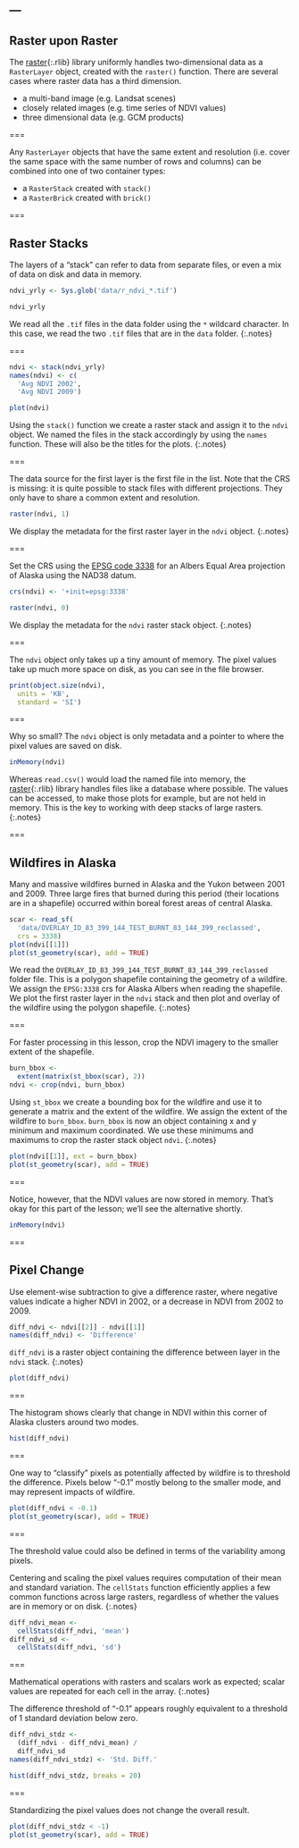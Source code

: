 ---
---

## Raster upon Raster

The [raster](){:.rlib} library uniformly handles two-dimensional data as a
`RasterLayer` object, created with the `raster()` function. There are several
cases where raster data has a third dimension.

- a multi-band image (e.g. Landsat scenes)
- closely related images (e.g. time series of NDVI values)
- three dimensional data (e.g. GCM products)

===

Any `RasterLayer` objects that have the same extent and resolution (i.e. cover
the same space with the same number of rows and columns) can be combined into
one of two container types:

- a `RasterStack` created with `stack()`
- a `RasterBrick` created with `brick()`

===

## Raster Stacks

The layers of a "stack" can refer to data from separate files, or even a mix of
data on disk and data in memory.

```r
ndvi_yrly <- Sys.glob('data/r_ndvi_*.tif')
```
```r
ndvi_yrly
```
We read all the `.tif` files in the data folder using the `*` wildcard character.
In this case, we read the two `.tif` files that are in the `data` folder.
{:.notes}

===

```r
ndvi <- stack(ndvi_yrly)
names(ndvi) <- c(
  'Avg NDVI 2002',
  'Avg NDVI 2009')
```
```r
plot(ndvi)
```
Using the `stack()` function we create a raster stack and assign it to the `ndvi` object.
We named the files in the stack accordingly by using the `names` function. These will also be the titles for the plots.
{:.notes}

===

The data source for the first layer is the first file in the list. Note that the
CRS is missing: it is quite possible to stack files with different
projections. They only have to share a common extent and resolution.

```r
raster(ndvi, 1)
```
We display the metadata for the first raster layer in the `ndvi` object.
{:.notes}

===

Set the CRS using the [EPSG code
3338](http://spatialreference.org/ref/epsg/nad83-alaska-albers/) for an Albers
Equal Area projection of Alaska using the NAD38 datum.

```r
crs(ndvi) <- '+init=epsg:3338'
```
```r
raster(ndvi, 0)
```
We display the metadata for the `ndvi` raster stack object.
{:.notes}

===

The `ndvi` object only takes up a tiny amount of memory. The pixel values
take up much more space on disk, as you can see in the file browser.

```r
print(object.size(ndvi),
  units = 'KB',
  standard = 'SI')
```

===

Why so small? The `ndvi` object is only metadata and a pointer to where the
pixel values are saved on disk.

```r
inMemory(ndvi)
```

Whereas `read.csv()` would load the named file into memory, the
[raster](){:.rlib} library handles files like a database where possible. The
values can be accessed, to make those plots for example, but are not held in
memory. This is the key to working with deep stacks of large rasters.
{:.notes}

===

## Wildfires in Alaska

Many and massive wildfires burned in Alaska and the Yukon between 2001 and 2009.
Three large fires that burned during this period (their locations are in a
shapefile) occurred within boreal forest areas of central Alaska.

```r
scar <- read_sf(
  'data/OVERLAY_ID_83_399_144_TEST_BURNT_83_144_399_reclassed',
  crs = 3338)
plot(ndvi[[1]])
plot(st_geometry(scar), add = TRUE)
```
We read the `OVERLAY_ID_83_399_144_TEST_BURNT_83_144_399_reclassed` folder file. This
is a polygon shapefile containing the geometry of a wildfire.
We assign the `EPSG:3338` crs for Alaska Albers when reading the shapefile.
We plot the first raster layer in the `ndvi` stack and then plot and overlay of the
wildfire using the polygon shapefile. 
{:.notes}

===

For faster processing in this lesson, crop the NDVI imagery to the smaller
extent of the shapefile.

```r
burn_bbox <-
  extent(matrix(st_bbox(scar), 2))
ndvi <- crop(ndvi, burn_bbox)
```
Using `st_bbox` we create a bounding box for the wildfire and use it to generate
a matrix and the extent of the wildfire. We assign the extent of the wildfire to 
`burn_bbox`. `burn_bbox` is now an object containing x and y minimum and maximum
coordinated. We use these minimums and maximums to crop the raster stack object `ndvi`.
{:.notes}

```r
plot(ndvi[[1]], ext = burn_bbox)
plot(st_geometry(scar), add = TRUE)
```

===

Notice, however, that the NDVI values are now stored in memory. That's okay for
this part of the lesson; we'll see the alternative shortly.

```r
inMemory(ndvi)
```

===

## Pixel Change

Use element-wise subtraction to give a difference raster, where negative values
indicate a higher NDVI in 2002, or a decrease in NDVI from 2002 to 2009.

```r
diff_ndvi <- ndvi[[2]] - ndvi[[1]]
names(diff_ndvi) <- 'Difference'
```
`diff_ndvi` is a raster object containing the difference between layer in the `ndvi` stack.
{:.notes}

```r
plot(diff_ndvi)
```

===

The histogram shows clearly that change in NDVI within this corner of Alaska clusters around two modes.

```r
hist(diff_ndvi)
```

===

One way to "classify" pixels as potentially affected by wildfire is to threshold
the difference. Pixels below "-0.1" mostly belong to the smaller mode, and may
represent impacts of wildfire.

```r
plot(diff_ndvi < -0.1)
plot(st_geometry(scar), add = TRUE)
```

===

The threshold value could also be defined in terms of the variability among
pixels.

Centering and scaling the pixel values requires computation of their
mean and standard variation. The `cellStats` function efficiently applies a few
common functions across large rasters, regardless of whether the values are in
memory or on disk.
{:.notes}

```r
diff_ndvi_mean <-
  cellStats(diff_ndvi, 'mean')
diff_ndvi_sd <-
  cellStats(diff_ndvi, 'sd')
```

===

Mathematical operations with rasters and scalars work as expected; scalar
values are repeated for each cell in the array.
{:.notes}

The difference threshold of "-0.1" appears roughly equivalent to a threshold of
1 standard deviation below zero.

```r
diff_ndvi_stdz <-
  (diff_ndvi - diff_ndvi_mean) /
  diff_ndvi_sd
names(diff_ndvi_stdz) <- 'Std. Diff.'
```
```r
hist(diff_ndvi_stdz, breaks = 20)
```

===

Standardizing the pixel values does not change the overall result.

```r
plot(diff_ndvi_stdz < -1)
plot(st_geometry(scar), add = TRUE)
```
